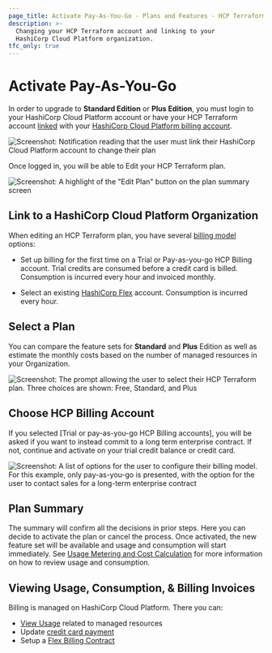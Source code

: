 ```yaml
---
page_title: Activate Pay-As-You-Go - Plans and Features - HCP Terraform
description: >-
  Changing your HCP Terraform account and linking to your
  HashiCorp Cloud Platform organization.
tfc_only: true
---
```


# Activate Pay-As-You-Go

In order to upgrade to **Standard Edition** or **Plus Edition**, you must login to your HashiCorp Cloud Platform account or have your HCP Terraform account [linked](/terraform/cloud-docs/users-teams-organizations/users#linked-hcp-and-hcp-terraform-accounts) with your [HashiCorp Cloud Platform billing account](/hcp/docs/hcp/admin/billing). 

![Screenshot: Notification reading that the user must link their HashiCorp Cloud Platform account to change their plan](/img/docs/tfc-pnb-link-hcp.png)

Once logged in, you will be able to Edit your HCP Terraform plan.

![Screenshot: A highlight of the "Edit Plan" button on the plan summary screen](/img/docs/tfc-edit-plan.png)

## Link to a HashiCorp Cloud Platform Organization

When editing an HCP Terraform plan, you have several [billing model](/hcp/docs/hcp/admin/billing#billing-models) options:

- Set up billing for the first time on a Trial or Pay-as-you-go HCP Billing account. Trial credits are consumed before a credit card is billed. Consumption is incurred every hour and invoiced monthly.

- Select an existing [HashiCorp Flex](/hcp/docs/hcp/admin/billing/flex-billing) account.  Consumption is incurred every hour.

## Select a Plan

You can compare the feature sets for **Standard** and **Plus** Edition as well as estimate the monthly costs based on the number of managed resources in your Organization.

![Screenshot: The prompt allowing the user to select their HCP Terraform plan. Three choices are shown: Free, Standard, and Plus](/img/docs/tfc-select-plan.png)

## Choose HCP Billing Account

If you selected [Trial or pay-as-you-go HCP Billing accounts], you will be asked if you want to instead commit to a long term enterprise contract.  If not, continue and activate on your trial credit balance or credit card.

![Screenshot: A list of options for the user to configure their billing model. For this example, only pay-as-you-go is presented, with the option for the user to contact sales for a long-term enterprise contract](/img/docs/tfc-hcp-billing-account.png)

## Plan Summary

The summary will confirm all the decisions in prior steps. Here you can decide to activate the plan or cancel the process.  Once activated, the new feature set will be available and usage and consumption will start immediately. See [Usage Metering and Cost Calculation](/hcp/docs/hcp/admin/billing/flex-billing#usage-metering-and-cost-calculation) for more information on how to review usage and consumption.

## Viewing Usage, Consumption, & Billing Invoices

Billing is managed on HashiCorp Cloud Platform. There you can:
- [View Usage](/hcp/docs/hcp/admin/billing#hcp-usage) related to managed resources
- Update [credit card payment](/hcp/docs/hcp/admin/billing/payment)
- Setup a [Flex Billing Contract](/hcp/docs/hcp/admin/billing/payment#set-up-an-entitlement-or-flex-billing-contract)
